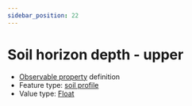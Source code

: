 ```yaml
---
sidebar_position: 22
---
```



# Soil horizon depth - upper

- [Observable property](/viewers/dawe-vocabs?uri=https://linked.data.gov.au/def/nrm/3b693f41-50b2-4469-bdbb-3b5b877fa2a9) definition
- Feature type: [soil profile](http://linked.data.gov.au/def/tern-cv/80c39b95-0912-4267-bb66-2fa081683723)
- Value type: [Float](https://w3id.org/tern/ontologies/tern/Float)


<Example protocolModule="soil-pit-characterization" observableProperty="https://linked.data.gov.au/def/nrm/3b693f41-50b2-4469-bdbb-3b5b877fa2a9" />
